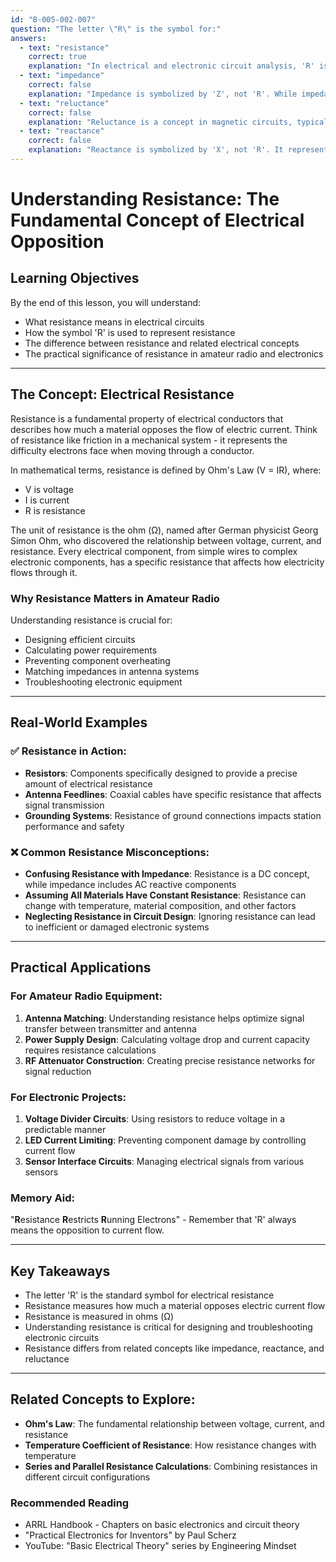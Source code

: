 ```yaml
---
id: "B-005-002-007"
question: "The letter \"R\" is the symbol for:"
answers:
  - text: "resistance"
    correct: true
    explanation: "In electrical and electronic circuit analysis, 'R' is the universally recognized symbol for electrical resistance, representing the opposition of a material or component to the flow of electric current. This symbol is used consistently across circuit diagrams, schematic representations, and electrical engineering calculations to denote the resistance value of a component, typically measured in ohms (Ω)."
  - text: "impedance"
    correct: false
    explanation: "Impedance is symbolized by 'Z', not 'R'. While impedance relates to resistance, it is a more complex concept that includes both resistance and reactance in alternating current (AC) circuits, representing the total opposition to current flow that includes both resistive and reactive components."
  - text: "reluctance"
    correct: false
    explanation: "Reluctance is a concept in magnetic circuits, typically symbolized by 'ℜ' (a script R), which represents the opposition to magnetic flux. While phonetically similar to resistance, it is a distinct concept in electromagnetism and not the standard meaning of 'R' in electrical circuit analysis."
  - text: "reactance"
    correct: false
    explanation: "Reactance is symbolized by 'X', not 'R'. It represents the opposition to current flow caused by capacitive or inductive elements in an AC circuit, which is different from the direct current opposition represented by resistance."
---
```


# Understanding Resistance: The Fundamental Concept of Electrical Opposition

## Learning Objectives
By the end of this lesson, you will understand:
- What resistance means in electrical circuits
- How the symbol 'R' is used to represent resistance
- The difference between resistance and related electrical concepts
- The practical significance of resistance in amateur radio and electronics

---

## The Concept: Electrical Resistance

Resistance is a fundamental property of electrical conductors that describes how much a material opposes the flow of electric current. Think of resistance like friction in a mechanical system - it represents the difficulty electrons face when moving through a conductor.

In mathematical terms, resistance is defined by Ohm's Law (V = IR), where:
- V is voltage
- I is current
- R is resistance

The unit of resistance is the ohm (Ω), named after German physicist Georg Simon Ohm, who discovered the relationship between voltage, current, and resistance. Every electrical component, from simple wires to complex electronic components, has a specific resistance that affects how electricity flows through it.

### Why Resistance Matters in Amateur Radio

Understanding resistance is crucial for:
- Designing efficient circuits
- Calculating power requirements
- Preventing component overheating
- Matching impedances in antenna systems
- Troubleshooting electronic equipment

---

## Real-World Examples

### ✅ Resistance in Action:
- **Resistors**: Components specifically designed to provide a precise amount of electrical resistance
- **Antenna Feedlines**: Coaxial cables have specific resistance that affects signal transmission
- **Grounding Systems**: Resistance of ground connections impacts station performance and safety

### ❌ Common Resistance Misconceptions:
- **Confusing Resistance with Impedance**: Resistance is a DC concept, while impedance includes AC reactive components
- **Assuming All Materials Have Constant Resistance**: Resistance can change with temperature, material composition, and other factors
- **Neglecting Resistance in Circuit Design**: Ignoring resistance can lead to inefficient or damaged electronic systems

---

## Practical Applications

### For Amateur Radio Equipment:
1. **Antenna Matching**: Understanding resistance helps optimize signal transfer between transmitter and antenna
2. **Power Supply Design**: Calculating voltage drop and current capacity requires resistance calculations
3. **RF Attenuator Construction**: Creating precise resistance networks for signal reduction

### For Electronic Projects:
1. **Voltage Divider Circuits**: Using resistors to reduce voltage in a predictable manner
2. **LED Current Limiting**: Preventing component damage by controlling current flow
3. **Sensor Interface Circuits**: Managing electrical signals from various sensors

### Memory Aid:
"**R**esistance **R**estricts **R**unning Electrons" - Remember that 'R' always means the opposition to current flow.

---

## Key Takeaways

- The letter 'R' is the standard symbol for electrical resistance
- Resistance measures how much a material opposes electric current flow
- Resistance is measured in ohms (Ω)
- Understanding resistance is critical for designing and troubleshooting electronic circuits
- Resistance differs from related concepts like impedance, reactance, and reluctance

---

## Related Concepts to Explore:
- **Ohm's Law**: The fundamental relationship between voltage, current, and resistance
- **Temperature Coefficient of Resistance**: How resistance changes with temperature
- **Series and Parallel Resistance Calculations**: Combining resistances in different circuit configurations

### Recommended Reading
- ARRL Handbook - Chapters on basic electronics and circuit theory
- "Practical Electronics for Inventors" by Paul Scherz
- YouTube: "Basic Electrical Theory" series by Engineering Mindset